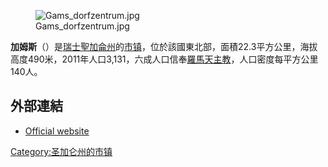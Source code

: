 [[Image:Gams_dorfzentrum.jpg|right]]

'''加姆斯'''（{{lang-de|Gams}}）是[[瑞士|瑞士]][[聖加侖州|聖加侖州]]的[[市镇_(瑞士)|市镇]]，位於該國東北部，面積22.3平方公里，海拔高度490米，2011年人口3,131，六成人口信奉[[羅馬天主教|羅馬天主教]]，人口密度每平方公里140人。

==外部連結==
* [https://web.archive.org/web/20200319173013/http://www.gams.ch/ Official website] {{de icon}}

{{Switzerland-geo-stub}}
[[Category:圣加仑州的市镇|Category:圣加仑州的市镇]]